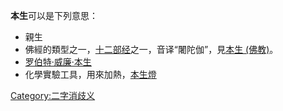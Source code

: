 '''本生'''可以是下列意思：
* 親生
* 佛經的類型之一，[[十二部经|十二部经]]之一，音译“闍陀伽”，見[[本生_(佛教)|本生 (佛教)]]。
* [[罗伯特·威廉·本生|罗伯特·威廉·本生]]
* 化學實驗工具，用來加熱，[[本生燈|本生燈]]
{{disambig}}

[[Category:二字消歧义|Category:二字消歧义]]